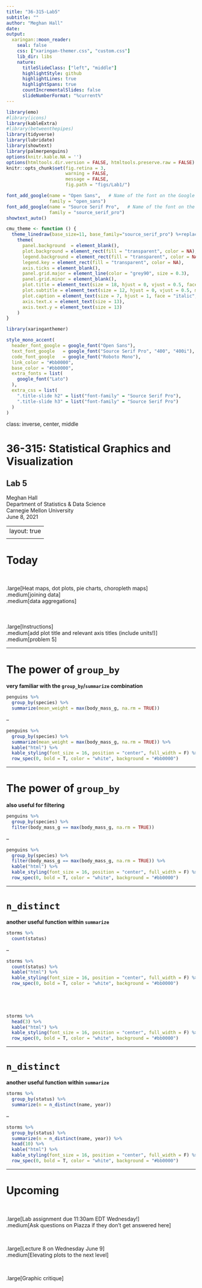 ```yaml
---
title: "36-315-Lab5"
subtitle: ""  
author: "Meghan Hall"
date: 
output:
  xaringan::moon_reader:
    seal: false
    css: ["xaringan-themer.css", "custom.css"]
    lib_dir: libs
    nature:
      titleSlideClass: ["left", "middle"]
      highlightStyle: github
      highlightLines: true
      highlightSpans: true
      countIncrementalSlides: false
      slideNumberFormat: "%current%"
---
```

```r
library(emo)
#library(icons)
library(kableExtra)
#library(betweenthepipes)
library(tidyverse)
library(lubridate)
library(showtext)
library(palmerpenguins)
options(knitr.kable.NA = '')
options(htmltools.dir.version = FALSE, htmltools.preserve.raw = FALSE)
knitr::opts_chunk$set(fig.retina = 3, 
                      warning = FALSE, 
                      message = FALSE,
                      fig.path = "figs/Lab1/")

font_add_google(name = "Open Sans",   # Name of the font on the Google Fonts site
                family = "open_sans")
font_add_google(name = "Source Serif Pro",   # Name of the font on the Google Fonts site
                family = "source_serif_pro")
showtext_auto()

cmu_theme <- function () { 
  theme_linedraw(base_size=11, base_family="source_serif_pro") %+replace% 
    theme(
      panel.background  = element_blank(),
      plot.background = element_rect(fill = "transparent", color = NA), 
      legend.background = element_rect(fill = "transparent", color = NA),
      legend.key = element_rect(fill = "transparent", color = NA),
      axis.ticks = element_blank(),
      panel.grid.major = element_line(color = "grey90", size = 0.3), 
      panel.grid.minor = element_blank(),
      plot.title = element_text(size = 18, hjust = 0, vjust = 0.5, face = "bold", margin = margin(b = 0.2, unit = "cm")),
      plot.subtitle = element_text(size = 12, hjust = 0, vjust = 0.5, margin = margin(b = 0.2, unit = "cm")),
      plot.caption = element_text(size = 7, hjust = 1, face = "italic", margin = margin(t = 0.1, unit = "cm")),
      axis.text.x = element_text(size = 13),
      axis.text.y = element_text(size = 13)
    )
}

```

```r
library(xaringanthemer)

style_mono_accent(
  header_font_google = google_font("Open Sans"),
  text_font_google   = google_font("Source Serif Pro", "400", "400i"),
  code_font_google   = google_font("Roboto Mono"),
  link_color = "#bb0000",
  base_color = "#bb0000",
  extra_fonts = list(
    google_font("Lato")
  ),
  extra_css = list(
    ".title-slide h2" = list("font-family" = "Source Serif Pro"),
    ".title-slide h3" = list("font-family" = "Source Serif Pro")
  )
)
```

class: inverse, center, middle

# 36-315: Statistical Graphics and Visualization
## Lab 5

Meghan Hall <br> Department of Statistics & Data Science <br> Carnegie Mellon University <br> June 8, 2021

---
layout: true
<div class="my-footer"><span>cmu-36315.netlify.app</span></div>
---

# Today

<br>

.large[Heat maps, dot plots, pie charts, choropleth maps]
<br>
.medium[joining data]
<br>
.medium[data aggregations]
<br>
<br>
<br>
<br>
.large[Instructions]
<br>
.medium[add plot title and relevant axis titles (include units!)]
<br>
.medium[problem 5]

---

# The power of `group_by`

**very familiar with the `group_by`/`summarize` combination**<br>

```r
penguins %>% 
  group_by(species) %>% 
  summarize(mean_weight = max(body_mass_g, na.rm = TRUE))
```

--

```r
penguins %>% 
  group_by(species) %>% 
  summarize(mean_weight = max(body_mass_g, na.rm = TRUE)) %>% 
  kable("html") %>%
  kable_styling(font_size = 16, position = "center", full_width = F) %>%
  row_spec(0, bold = T, color = "white", background = "#bb0000")
```

---

# The power of `group_by`

**also useful for filtering**<br>

```r
penguins %>% 
  group_by(species) %>% 
  filter(body_mass_g == max(body_mass_g, na.rm = TRUE))
```

--

```r
penguins %>% 
  group_by(species) %>% 
  filter(body_mass_g == max(body_mass_g, na.rm = TRUE)) %>% 
  kable("html") %>%
  kable_styling(font_size = 16, position = "center", full_width = F) %>%
  row_spec(0, bold = T, color = "white", background = "#bb0000")
```

---

# `n_distinct`

**another useful function within `summarize`**<br>

```r
storms %>% 
  count(status)
```

--

```r
storms %>% 
  count(status) %>% 
  kable("html") %>%
  kable_styling(font_size = 16, position = "center", full_width = F) %>%
  row_spec(0, bold = T, color = "white", background = "#bb0000")
```
<br>
--

```r
storms %>% 
  head(3) %>% 
  kable("html") %>%
  kable_styling(font_size = 16, position = "center", full_width = F) %>%
  row_spec(0, bold = T, color = "white", background = "#bb0000")
```

---

# `n_distinct`

**another useful function within `summarize`**<br>

```r
storms %>% 
  group_by(status) %>% 
  summarize(n = n_distinct(name, year))
```

--

```r
storms %>% 
  group_by(status) %>% 
  summarize(n = n_distinct(name, year)) %>% 
  head(10) %>% 
  kable("html") %>%
  kable_styling(font_size = 16, position = "center", full_width = F) %>%
  row_spec(0, bold = T, color = "white", background = "#bb0000")
```

---

# Upcoming

<br>

.large[Lab assignment due 11:30am EDT Wednesday!]
<br>
.medium[Ask questions on Piazza if they don't get answered here]

<br>

.large[Lecture 8 on Wednesday June 9]
<br>
.medium[Elevating plots to the next level]

<br>

.large[Graphic critique]

